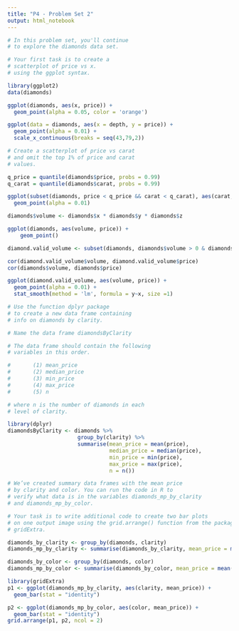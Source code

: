 ```yaml
---
title: "P4 - Problem Set 2"
output: html_notebook
---
```




```r
# In this problem set, you'll continue
# to explore the diamonds data set.

# Your first task is to create a
# scatterplot of price vs x.
# using the ggplot syntax.

library(ggplot2)
data(diamonds)

ggplot(diamonds, aes(x, price)) +
  geom_point(alpha = 0.05, color = 'orange')

ggplot(data = diamonds, aes(x = depth, y = price)) + 
  geom_point(alpha = 0.01) +
  scale_x_continuous(breaks = seq(43,79,2))
```

```r
# Create a scatterplot of price vs carat
# and omit the top 1% of price and carat
# values.

q_price = quantile(diamonds$price, probs = 0.99)
q_carat = quantile(diamonds$carat, probs = 0.99)

ggplot(subset(diamonds, price < q_price && carat < q_carat), aes(carat, price)) +
  geom_point(alpha = 0.01)

```


```r
diamonds$volume <- diamonds$x * diamonds$y * diamonds$z

ggplot(diamonds, aes(volume, price)) +
    geom_point()

```


```r
diamond.valid_volume <- subset(diamonds, diamonds$volume > 0 & diamonds$volume < 800)

cor(diamond.valid_volume$volume, diamond.valid_volume$price)
cor(diamonds$volume, diamonds$price)

ggplot(diamond.valid_volume, aes(volume, price)) + 
  geom_point(alpha = 0.01) +
  stat_smooth(method = 'lm', formula = y~x, size =1)


```




```r
# Use the function dplyr package
# to create a new data frame containing
# info on diamonds by clarity.

# Name the data frame diamondsByClarity

# The data frame should contain the following
# variables in this order.

#       (1) mean_price
#       (2) median_price
#       (3) min_price
#       (4) max_price
#       (5) n

# where n is the number of diamonds in each
# level of clarity.

library(dplyr)
diamondsByClarity <- diamonds %>% 
                      group_by(clarity) %>% 
                      summarise(mean_price = mean(price), 
                                median_price = median(price),
                                min_price = min(price),
                                max_price = max(price),
                                n = n())

```


```r
# We’ve created summary data frames with the mean price
# by clarity and color. You can run the code in R to
# verify what data is in the variables diamonds_mp_by_clarity
# and diamonds_mp_by_color.

# Your task is to write additional code to create two bar plots
# on one output image using the grid.arrange() function from the package
# gridExtra.

diamonds_by_clarity <- group_by(diamonds, clarity)
diamonds_mp_by_clarity <- summarise(diamonds_by_clarity, mean_price = mean(price))

diamonds_by_color <- group_by(diamonds, color)
diamonds_mp_by_color <- summarise(diamonds_by_color, mean_price = mean(price))

library(gridExtra)
p1 <- ggplot(diamonds_mp_by_clarity, aes(clarity, mean_price)) +
  geom_bar(stat = "identity")

p2 <- ggplot(diamonds_mp_by_color, aes(color, mean_price)) +
  geom_bar(stat = "identity")
grid.arrange(p1, p2, ncol = 2)

```





